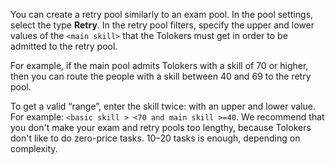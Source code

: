 <Cut title="How do I set up a retry pool for my project?">

You can create a retry pool similarly to an exam pool. In the pool settings, select the type **Retry**. In the retry pool filters, specify the upper and lower values of the `<main skill>` that the Tolokers must get in order to be admitted to the retry pool.

For example, if the main pool admits Tolokers with a skill of 70 or higher, then you can route the people with a skill between 40 and 69 to the retry pool.

To get a valid “range”, enter the skill twice: with an upper and lower value. For example: `<basic skill > <70 and main skill >=40`.
We recommend that you don't make your exam and retry pools too lengthy, because Tolokers don't like to do zero-price tasks. 10–20 tasks is enough, depending on complexity.

</Cut>